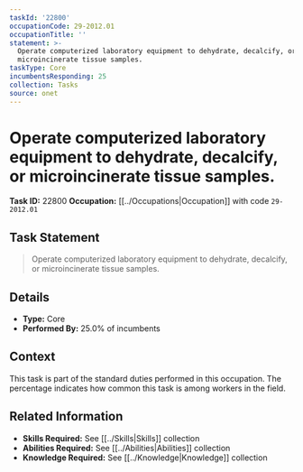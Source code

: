 ```yaml
---
taskId: '22800'
occupationCode: 29-2012.01
occupationTitle: ''
statement: >-
  Operate computerized laboratory equipment to dehydrate, decalcify, or
  microincinerate tissue samples.
taskType: Core
incumbentsResponding: 25
collection: Tasks
source: onet
---
```

# Operate computerized laboratory equipment to dehydrate, decalcify, or microincinerate tissue samples.

**Task ID:** 22800
**Occupation:** [[../Occupations|Occupation]] with code `29-2012.01`

## Task Statement

> Operate computerized laboratory equipment to dehydrate, decalcify, or microincinerate tissue samples.

## Details

- **Type:** Core
- **Performed By:** 25.0% of incumbents

## Context

This task is part of the standard duties performed in this occupation. The percentage indicates how common this task is among workers in the field.

## Related Information

- **Skills Required:** See [[../Skills|Skills]] collection
- **Abilities Required:** See [[../Abilities|Abilities]] collection
- **Knowledge Required:** See [[../Knowledge|Knowledge]] collection
